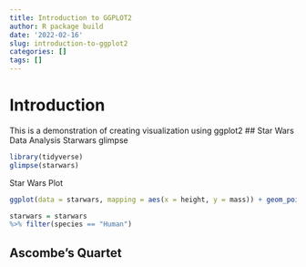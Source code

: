 ```yaml
---
title: Introduction to GGPLOT2
author: R package build
date: '2022-02-16'
slug: introduction-to-ggplot2
categories: []
tags: []
---
```


# Introduction
This is a demonstration of creating visualization using ggplot2
## Star Wars Data Analysis
Starwars glimpse

```r
library(tidyverse)
glimpse(starwars)
```

Star Wars Plot
```r
ggplot(data = starwars, mapping = aes(x = height, y = mass)) + geom_point() + labs(title = "Mass vs. height of Starwars characters", x = "Height (cm)", y = "Weight (kg)")
```

```r
starwars = starwars
%>% filter(species == "Human")
```

## Ascombe's Quartet